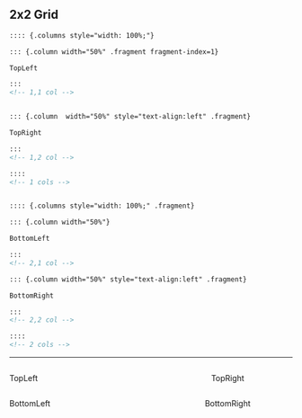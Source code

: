 ## 2x2 Grid

::: {.callout-tip icon=false title="Codeblock template: 3 Columns" } 

```.markdown
:::: {.columns style="width: 100%;"}

::: {.column width="50%" .fragment fragment-index=1}

TopLeft

::: 
<!-- 1,1 col -->


::: {.column  width="50%" style="text-align:left" .fragment}

TopRight

::: 
<!-- 1,2 col -->

:::: 
<!-- 1 cols -->


:::: {.columns style="width: 100%;" .fragment}

::: {.column width="50%"}

BottomLeft

::: 
<!-- 2,1 col -->

::: {.column width="50%" style="text-align:left" .fragment}

BottomRight

::: 
<!-- 2,2 col -->

:::: 
<!-- 2 cols -->
```

---

:::: {.columns style="width: 100%;"}

::: {.column width="50%" .fragment fragment-index=1}

TopLeft

:::

::: {.column width="50%" style="text-align:left" .fragment}

TopRight

:::

::::

<!-- page half -->

:::: {.columns style="width: 100%;" .fragment}

::: {.column width="50%"}

BottomLeft

:::

::: {.column width="50%" style="text-align:left" .fragment}

BottomRight

:::

:::: 

<!-- DO NOT COPY AFTER HERE -->

:::
